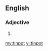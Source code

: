 ==English==

===Adjective===
{{head|en|adjective}}

# {{alternative spelling of|tin-pot|lang=en}}

[[my:tinpot]]
[[vi:tinpot]]